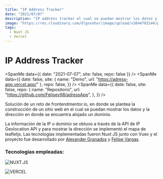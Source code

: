 ```yaml
---
title: "IP Address Tracker"
date: "2021/07/07"
description: "IP address tracker el cual se puedan mostrar los datos y la dirección en donde se encuentra alojado un dominio."
image: "https://res.cloudinary.com/dlgvxohur/image/upload/v1644783144/proyectos/ip-address-tracker/bcg1ymnndt6657kwgg7l.jpg"
tags:
  - Nuxt JS
  - Vercel
---
```


# IP Address Tracker

<section className="flex items-center">

<SpanMe data={{ date: "2021-07-07", site: false, repo: false }} />
<SpanMe
  data={{
    date: false,
    site: { name: "Demo", url: "https://adress-app.vercel.app/" },
    repo: false,
  }}
/>
<SpanMe
  data={{
    date: false,
    site: false,
    repo: {
      name: "Repositorio",
      url: "https://github.com/Felipev98/adressApp",
    },
  }}
/>

</section>

Solución de un reto de frontendmentor.io, en donde se plantea la construcción de un sitio web en el cual se puedan mostrar los datos y la dirección en donde se encuentra alojado un dominio.

La información de la IP o dominio se obtuvo a través de la API de IP Geolocation API y para mostrar la dirección se implementó el mapa de leafletjs. Las tecnologías implementadas fueron Nuxt JS junto con Vuex y el proyecto fue desarrollado por <a href="https://www.linkedin.com/in/g1alexander/" target="_blank" rel="noreferrer">Alexander Granados</a> y <a href="https://www.linkedin.com/in/felipevargass/" target="_blank" rel="noreferrer">Felipe Vargas</a>.

### Tecnologías empleadas:

<section>

![NUXT.JS](https://img.shields.io/badge/-NUXT.JS-00C58E?&logo=nuxtdotjs&logoColor=ffffff)

![VERCEL](https://img.shields.io/badge/-VERCEL-000000?&logo=Vercel&logoColor=ffffff)

</section>

<br />

<ImageMe
  src="https://res.cloudinary.com/dlgvxohur/image/upload/v1627482318/proyectos/ip-address-tracker/g1alexander-foto-1.webp"
  alt="portada-ip-tracker"
/>
